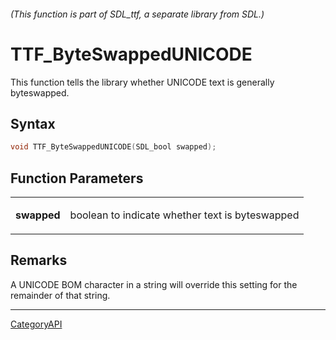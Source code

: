 ====== (This function is part of SDL_ttf, a separate library from SDL.) ======
= TTF_ByteSwappedUNICODE =

This function tells the library whether UNICODE text is generally byteswapped.

== Syntax ==

<syntaxhighlight lang='c'>
void TTF_ByteSwappedUNICODE(SDL_bool swapped);
</syntaxhighlight>

== Function Parameters ==

{|
|'''swapped'''
|boolean to indicate whether text is byteswapped
|}

== Remarks ==

A UNICODE BOM character in a string will override this setting for the
remainder of that string.

----
[[CategoryAPI]]


